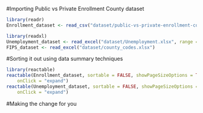 #Importing Public vs Private Enrollment County dataset

```r

library(readr)
Enrollment_dataset <- read_csv("dataset/public-vs-private-enrollment-county-2019.csv")


```

```r
library(readxl)
Unemployment_dataset <- read_excel("dataset/Unemployment.xlsx", range = "A5:CN3201")
FIPS_dataset <- read_excel("dataset/county_codes.xlsx")
```

#Sorting it out using data summary techniques

```r

library(reactable)
reactable(Enrollment_dataset, sortable = FALSE, showPageSizeOptions = TRUE, 
    onClick = "expand")
reactable(Unemployment_dataset, sortable = FALSE, showPageSizeOptions = TRUE, 
    onClick = "expand")
```
#Making the change for you
